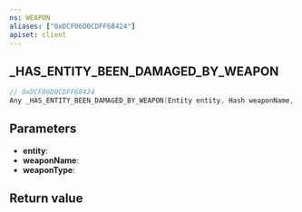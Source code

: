 ```yaml
---
ns: WEAPON
aliases: ["0xDCF06D0CDFF68424"]
apiset: client
---
```

## _HAS_ENTITY_BEEN_DAMAGED_BY_WEAPON

```c
// 0xDCF06D0CDFF68424
Any _HAS_ENTITY_BEEN_DAMAGED_BY_WEAPON(Entity entity, Hash weaponName, int weaponType);
```


## Parameters
* **entity**:
* **weaponName**:
* **weaponType**:

## Return value